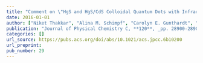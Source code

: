 ```yaml
---
title: "Comment on \"HgS and HgS/CdS Colloidal Quantum Dots with Infrared Intraband Transitions and Emergence of a Surface Plasmon\""
date: 2016-01-01
author: ["Niket Thakkar", "Alina M. Schimpf", "Carolyn E. Gunthardt", "Daniel R. Gamelin", "David J. Masiello"]
publication: "Journal of Physical Chemistry C, **120**, _pp. 28900-28902_ (2016)."
categories: []
url_source: https://pubs.acs.org/doi/abs/10.1021/acs.jpcc.6b10200
url_preprint: 
pub_number: 29
---
```


